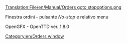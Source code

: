 [[Translation:File/en/Manual/Orders goto stopoptions.png]]

Finestra ordini - pulsante ''No-stop'' e relativo menu

OpenGFX - OpenTTD ver. 1.8.0

[[Category:en/Orders window]]